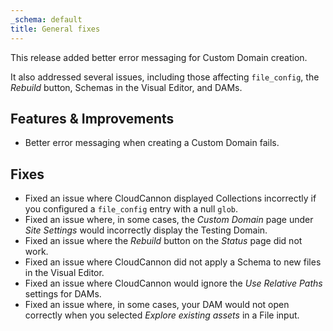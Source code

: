 ```yaml
---
_schema: default
title: General fixes
---
```

This release added better error messaging for Custom Domain creation.

It also addressed several issues, including those affecting `file_config`, the *Rebuild* button, Schemas in the Visual Editor, and DAMs.

## Features & Improvements

* Better error messaging when creating a Custom Domain fails.

## Fixes

* Fixed an issue where CloudCannon displayed Collections incorrectly if you configured a `file_config` entry with a null `glob`.
* Fixed an issue where, in some cases, the *Custom Domain* page under *Site Settings* would incorrectly display the Testing Domain.
* Fixed an issue where the *Rebuild* button on the *Status* page did not work.
* Fixed an issue where CloudCannon did not apply a Schema to new files in the Visual Editor.
* Fixed an issue where CloudCannon would ignore the *Use Relative Paths* settings for DAMs.
* Fixed an issue where, in some cases, your DAM would not open correctly when you selected *Explore existing assets* in a File input.
